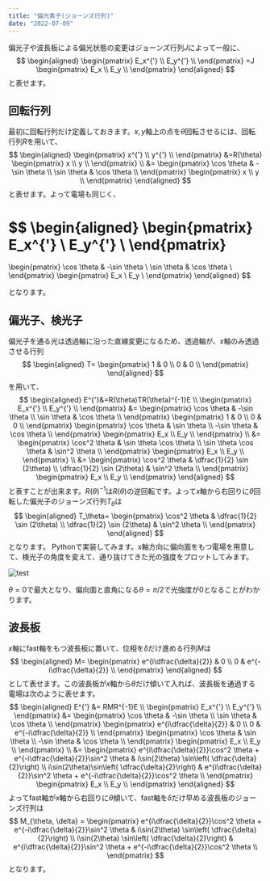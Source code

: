 ```yaml
---
title: "偏光素子(ジョーンズ行列)"
date: "2022-07-09"
---
```


偏光子や波長板による偏光状態の変更はジョーンズ行列$J$によって一般に、
$$
\begin{aligned}
\begin{pmatrix}
E_x^{'} \\
E_y^{'} \\
\end{pmatrix}
=J
\begin{pmatrix}
E_x \\
E_y \\
\end{pmatrix}
\end{aligned}
$$
と表せます。

## 回転行列
最初に回転行列だけ定義しておきます。$x,y$軸上の点を$\theta$回転させるには、回転行列$R$を用いて、
$$
\begin{aligned}
\begin{pmatrix}
x^{'} \\
y^{'} \\
\end{pmatrix}
&=R(\theta)
\begin{pmatrix}
x \\
y \\
\end{pmatrix} \\
&=
\begin{pmatrix}
\cos \theta & -\sin \theta \\
\sin \theta & \cos \theta \\
\end{pmatrix}
\begin{pmatrix}
x \\
y \\
\end{pmatrix}
\end{aligned}
$$
と表せます。よって電場も同じく、

$$
\begin{aligned}
\begin{pmatrix}
E_x^{'} \\
E_y^{'} \\
\end{pmatrix}
=
\begin{pmatrix}
\cos \theta & -\sin \theta \\
\sin \theta & \cos \theta \\
\end{pmatrix}
\begin{pmatrix}
E_x \\
E_y \\
\end{pmatrix}
\end{aligned}
$$

となります。

## 偏光子、検光子
偏光子を通る光は透過軸に沿った直線変更になるため、透過軸が、$x$軸のみ透過させる行列
$$
\begin{aligned}
T=
\begin{pmatrix}
1 & 0 \\
0 & 0 \\
\end{pmatrix}
\end{aligned}
$$
を用いて、
$$
\begin{aligned}
E^{'}&=R(\theta)TR(\theta)^{-1}E \\
\begin{pmatrix}
E_x^{'} \\
E_y^{'} \\
\end{pmatrix}
&=
\begin{pmatrix}
\cos \theta & -\sin \theta \\
\sin \theta & \cos \theta \\
\end{pmatrix}
\begin{pmatrix}
1 & 0 \\
0 & 0 \\
\end{pmatrix}
\begin{pmatrix}
\cos \theta & \sin \theta \\
-\sin \theta & \cos \theta \\
\end{pmatrix}
\begin{pmatrix}
E_x \\
E_y \\
\end{pmatrix} \\
&=
\begin{pmatrix}
\cos^2 \theta & \sin \theta \cos \theta \\
\sin \theta \cos \theta & \sin^2 \theta \\
\end{pmatrix}
\begin{pmatrix}
E_x \\
E_y \\
\end{pmatrix} \\
&=
\begin{pmatrix}
\cos^2 \theta & \dfrac{1}{2} \sin (2\theta) \\
\dfrac{1}{2} \sin (2\theta) & \sin^2 \theta \\
\end{pmatrix}
\begin{pmatrix}
E_x \\
E_y \\
\end{pmatrix}
\end{aligned}
$$
と表すことが出来ます。$R(\theta)^{-1}$は$R(\theta)$の逆回転です。よって$x$軸から右回りに$\theta$回転した偏光子のジョーンズ行列$T_\theta$は
$$
\begin{aligned}
T_\theta=
\begin{pmatrix}
\cos^2 \theta & \dfrac{1}{2} \sin (2\theta) \\
\dfrac{1}{2} \sin (2\theta) & \sin^2 \theta \\
\end{pmatrix}
\end{aligned}
$$
となります。
Pythonで実装してみます。x軸方向に偏向面をもつ電場を用意して、検光子の角度を変えて、通り抜けてきた光の強度をプロットしてみます。

![test](./theta_depend.png "test")

$\theta=0$で最大となり、偏向面と直角になる$\theta=\pi/2$で光強度が0となることがわかります。

## 波長板
$x$軸にfast軸をもつ波長板に置いて、位相を$\delta$だけ進める行列$M$は
$$
\begin{aligned}
M=
\begin{pmatrix}
e^{i\dfrac{\delta}{2}} & 0 \\
0 & e^{-i\dfrac{\delta}{2}} \\
\end{pmatrix}
\end{aligned}
$$
として表せます。この波長板が$x$軸から$\theta$だけ傾いて入れば、波長板を通過する電場は次のように表せます。
$$
\begin{aligned}
E^{'} &= RMR^{-1}E \\
\begin{pmatrix}
E_x^{'} \\
E_y^{'} \\
\end{pmatrix}
&=
\begin{pmatrix}
\cos \theta & -\sin \theta \\
\sin \theta & \cos \theta \\
\end{pmatrix}
\begin{pmatrix}
e^{i\dfrac{\delta}{2}} & 0 \\
0 & e^{-i\dfrac{\delta}{2}} \\
\end{pmatrix}
\begin{pmatrix}
\cos \theta & \sin \theta \\
-\sin \theta & \cos \theta \\
\end{pmatrix}
\begin{pmatrix}
E_x \\
E_y \\
\end{pmatrix} \\
&=
\begin{pmatrix}
e^{i\dfrac{\delta}{2}}\cos^2 \theta + e^{-i\dfrac{\delta}{2}}\sin^2 \theta & i\sin(2\theta) \sin\left( \dfrac{\delta}{2}\right) \\
i\sin(2\theta)\sin\left( \dfrac{\delta}{2}\right) & e^{i\dfrac{\delta}{2}}\sin^2 \theta + e^{-i\dfrac{\delta}{2}}\cos^2 \theta \\
\end{pmatrix}
\begin{pmatrix}
E_x \\
E_y \\
\end{pmatrix}
\end{aligned}
$$
よってfast軸が$x$軸から右回りに$\theta$傾いて、fast軸を$\delta$だけ早める波長板のジョーンズ行列は
$$
M_{\theta, \delta} =
\begin{pmatrix}
e^{i\dfrac{\delta}{2}}\cos^2 \theta + e^{-i\dfrac{\delta}{2}}\sin^2 \theta & i\sin(2\theta) \sin\left( \dfrac{\delta}{2}\right) \\
i\sin(2\theta) \sin\left( \dfrac{\delta}{2}\right) & e^{i\dfrac{\delta}{2}}\sin^2 \theta + e^{-i\dfrac{\delta}{2}}\cos^2 \theta \\
\end{pmatrix}
$$
となります。

